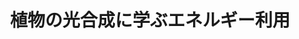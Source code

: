 ﻿---
title: "植物の光合成に学ぶエネルギー利用"
category: "環境・社会理工学院"
vol: 23
interviewee: "坂田 忠良 "
url: ""
tags: ["システム","化学","光","合成","エネルギー"]
pdf: "23-2.pdf"
career: ""
pdfurl: "23-2/23-2.pdf"
preface: "自然界において、主に植物によって行われている光合成。そのメカニズムは非常に複雑なものですが、ごく簡単に「太陽光のエネルギーにによって、水と二酸化炭素から炭水化物などの有機物を合成すること」と言うことができるでしょう。植物は太陽光のエネルギーを化学結合のエネルギーとして蓄えているのです。これは、植物による太陽エネルギー変換とも言えます。人類が太陽エネルギーを変換して利用するための一つの方法として、人工的な光合成のシステムを確立することが挙げられます。今回伺った坂田では、この「人工光合成」を目指した研究をされています。"
---
